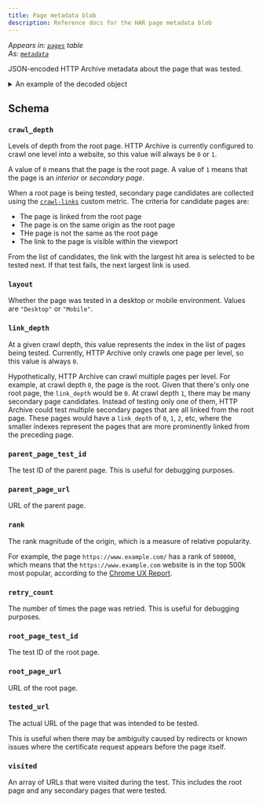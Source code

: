 ```yaml
---
title: Page metadata blob
description: Reference docs for the HAR page metadata blob
---
```


_Appears in: [`pages`](/reference/tables/pages/) table_\
_As: [`metadata`](/reference/tables/pages/#metadata)_

JSON-encoded HTTP Archive metadata about the page that was tested.

<details>
<summary>An example of the decoded object</summary>
```json
{
    "crawl_depth": 1,
    "layout": "Desktop",
    "link_depth": 0,
    "parent_page_test_id": "241008_Dx133_8DPZ7",
    "parent_page_url": "https://httparchive.org/",
    "rank": 5000000,
    "retry_count": 0,
    "root_page_test_id": "241008_Dx133_8DPZ7",
    "root_page_url": "https://httparchive.org/",
    "tested_url": "https://httparchive.org/faq",
    "visited": [
        "https://httparchive.org/",
        "https://httparchive.org/faq"
    ]
}
```
</details>

## Schema

### `crawl_depth`

Levels of depth from the root page. HTTP Archive is currently configured to crawl one level into a website, so this value will always be `0` or `1`.

A value of `0` means that the page is the root page. A value of `1` means that the page is an _interior_ or _secondary page_.

When a root page is being tested, secondary page candidates are collected using the [`crawl-links`](https://github.com/HTTPArchive/custom-metrics/blob/main/dist/crawl_links.js) custom metric. The criteria for candidate pages are:

- The page is linked from the root page
- The page is on the same origin as the root page
- THe page is not the same as the root page
- The link to the page is visible within the viewport

From the list of candidates, the link with the largest hit area is selected to be tested next. If that test fails, the next largest link is used.

### `layout`

Whether the page was tested in a desktop or mobile environment. Values are `"Desktop"` or `"Mobile"`.

### `link_depth`

At a given crawl depth, this value represents the index in the list of pages being tested. Currently, HTTP Archive only crawls one page per level, so this value is always `0`.

Hypothetically, HTTP Archive can crawl multiple pages per level. For example, at crawl depth `0`, the page is the root. Given that there's only one root page, the `link_depth` would be `0`. At crawl depth `1`, there may be many secondary page candidates. Instead of testing only one of them, HTTP Archive could test multiple secondary pages that are all linked from the root page. These pages would have a `link_depth` of `0`, `1`, `2`, etc, where the smaller indexes represent the pages that are more prominently linked from the preceding page.

### `parent_page_test_id`

The test ID of the parent page. This is useful for debugging purposes.

### `parent_page_url`

URL of the parent page.

### `rank`

The rank magnitude of the origin, which is a measure of relative popularity.

For example, the page `https://www.example.com/` has a rank of `500000`, which means that the `https://www.example.com` website is in the top 500k most popular, according to the [Chrome UX Report](https://developer.chrome.com/docs/crux/methodology/#popularity-metric).

### `retry_count`

The number of times the page was retried. This is useful for debugging purposes.

### `root_page_test_id`

The test ID of the root page.

### `root_page_url`

URL of the root page.

### `tested_url`

The actual URL of the page that was intended to be tested.

This is useful when there may be ambiguity caused by redirects or known issues where the certificate request appears before the page itself.

### `visited`

An array of URLs that were visited during the test. This includes the root page and any secondary pages that were tested.
